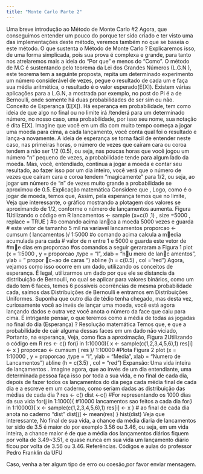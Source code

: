```yaml
---
title: "Monte Carlo Parte 2"
---
```

Uma breve introdução ao Método de Monte Carlo #2
Agora, que conseguimos entender um pouco do porque ter sido criado e ter visto uma das implementações deste método, veremos também no que se baseia o este método.
O que sustenta o Método de Monte Carlo ?
Explicaremos isso, de uma forma simplicada, pois sua prova é complexa e grande, para tanto nos atrelaremos mais a ideia do "Por que" e menos do "Como". O método de M.C é sustentando pelo teorema da Lei dos Grandes Números (L.G.N ), este teorema tem a seguinte proposta, repita um determinado experimento um número considerável de vezes, pegue o resultado de cada um e faça sua média aritmética, o resultado é o valor esperado(E[X]). Existem várias aplicações para a L.G.N, a mostrada por exemplo, no post do Pi é a de Bernoulli, onde somente há duas probabilidades de ser sim ou não.
Conceito de Esperança (E[X]).
Há esperança em probabilidade, tem como ideia de que algo no final ou no limite irá /tenderá para um determinado número, no nosso caso, uma probabilidade, por isso seu nome, sua notação é dita E[X].
Imagine que você em um dia com muito tempo começa a jogar uma moeda para cima, a cada lançamento, você conta qual foi o resultado e lança-a novamente. A ideia de esperança se torna fácil de entender neste caso, nas primeiras horas, o número de vezes que caíram cara ou coroa tendem a não ser 1/2 (0.5), ou seja, nas poucas horas que você jogou um número "n" pequeno de vezes, a probabilidade tende para algum lado da moeda. Mas, você, entendiado, continua a jogar a moeda e contar seu resultado, ao fazer isso por um dia inteiro, você verá que o número de vezes que caíram cara e coroa tendem "magicamente" para 1/2, ou seja, ao jogar um número de "n" de vezes muito grande a probabilidade se aproximou de 0.5.
Explicação matemática
Considere que ,
Logo, como é o jogar de moeda, temos que,
Assim, pela esperança temos que no limite,
Veja que interessante, o gráfico mostrando a plotagem dos valores se aproximando de 1/2, conforme o número de lançamentos aumenta.
Figura 1Utilizando o código em R
lancamentos <- sample (x=c(0 ,1) , size =5000 , replace = TRUE )
#o comando acima lanca a moeda 5000 vezes e guarda
# este vetor de tamanho 5 mil na variavel lancamentos
proporcao <- cumsum ( lancamentos )/ 1:5000
#o comando acima calcula a media acumulada para cada
# valor de n entre 1 e 5000 e guarda este vetor de
#me dias em proporcao
#os comandos a seguir gerararam a Figura 1
plot (x = 1:5000 , y = proporcao ,type = "l",
xlab = "nu mero de lanc amentos ",
ylab = " propor c~ao de caras ")
abline (h = c(0.5) , col = "red")
Agora, vejamos como isso ocorre em um dado, utilizando os conceitos de esperança. É legal, utilizarmos um dado por que ele se distancia da distribuição de Bernoulli, no qual se aplicar para valores binários, como um dado tem 6 faces, temos 6 possíveis ocorrências de mesma probabilidade cada, saímos das Distribuições de Bernoulli e entramos em Distribuições Uniformes.
Suponha que outro dia de tédio tenha chegado, mas desta vez, curiosamente você ao invés de lançar uma moeda, você está agora lançando dados e outra vez você anota o número da face que caiu para cima. É intrigante pensar, o que teremos como a média de todas as jogadas no final do dia (Esperança) ?
Resolução matemática
Temos que,
e que a probabilidade de cair alguma dessas faces em um dado não viciado,
Portanto, na esperança,
Veja, como fica a aproximação,
Figura 2Utilizando o código em R
res <- c()
for(i in 1:10000){
  x <- sample(c(1,2,3,4,5,6),1)
  res[i] <- x 
}
proporcao <- cumsum ( res )/ 1:10000
#Plota Figura 2
plot (x = 1:10000 , y = proporcao ,type = "l", ylab = "Media", xlab = "Numero de Lancamentos")
abline (h = c(3.5) , col = "red")
Expansão: Uma vida inteira de lançamentos .
Imagine agora, que ao invés de um dia entendiante, uma determinada pessoa faça isso por toda a sua vida, e no final de cada dia, depois de fazer todos os lançamentos do dia pega cada média final de cada dia e a escreve em um caderno, como seriam dadas as distribuição das médias de cada dia ?
res <- c()
dist <-c()
#For representando os 1000 dias da sua vida
for(j in 1:1000){
 #10000 lancamentos sao feitos a cada dia
  for(i in 1:10000){
    x <- sample(c(1,2,3,4,5,6),1)
    res[i] <- x 
  }
# ao final de cada dia anota no caderno "dist"
 dist[j] <- mean(res)
}
hist(dist)
Veja que interessante,
No final de sua vida, a chance da média diaria de lancamentos ter sido de 3.5 é maior do por exemplo 3.56 ou 3.46, ou seja, em um vida inteira, a chance maior é de que a média dos lançamentos diários fiquem por volta de 3.49~3.51, e quase nunca em sua vida um lançamento diário ficou por volta de 3.56 ou 3.46.
Referências.
Códigos e aulas do professor Pedro Franklin da UFU

Caso, venha a ter algum tipo de erro ou coesão,por favor enviar mensagem.
